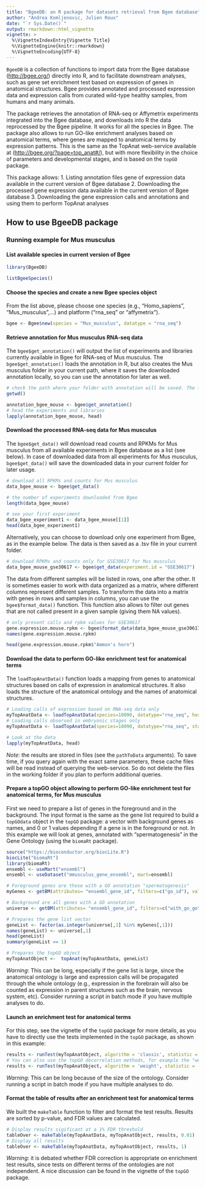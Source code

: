 ```yaml
---
title: "BgeeDB: an R package for datasets retrieval from Bgee database"
author: "Andrea Komljenovic, Julien Roux"
date: "`r Sys.Date()`"
output: rmarkdown::html_vignette
vignette: >
  %\VignetteIndexEntry{Vignette Title}
  %\VignetteEngine{knitr::rmarkdown}
  %\VignetteEncoding{UTF-8}
---
```


```BgeeDB``` is a collection of functions to import data from the Bgee database (<http://bgee.org/>) directly into R, and to facilitate downstream analyses, such as gene set enrichment test based on expression of genes in anatomical structures. Bgee provides annotated and processed expression data and expression calls from curated wild-type healthy samples, from humans and many animals.
 
The package retrieves the annotation of RNA-seq or Affymetrix experiments integrated into the Bgee database, and downloads into R the data reprocessed by the Bgee pipeline. It works for all the species in Bgee. The package also allows to run GO-like enrichment analyses based on anatomical terms, where genes are mapped to anatomical terms by expression patterns. This is the same as the TopAnat web-service available at (<http://bgee.org/?page=top_anat#/>), but with more flexibility in the choice of parameters and developmental stages, and is based on the ```topGO``` package.

This package allows: 
1. Listing annotation files gene of expression data available in the current version of Bgee database
2. Downloading the processed gene expression data available in the current version of Bgee database
3. Downloading the gene expression calls and annotations and using them to perform TopAnat analyses 

## How to use BgeeDB package

### Running example for Mus musculus

#### List available species in current version of Bgee

``` r
library(BgeeDB)
```

```r
listBgeeSpecies()
```

#### Choose the species and create a new Bgee species object

From the list above, please choose one species (e.g., "Homo\_sapiens", "Mus\_musculus",...) and platform ("rna\_seq" or "affymetrix").

``` r
bgee <- Bgee$new(species = "Mus_musculus", datatype = "rna_seq")
```

#### Retrieve annotation for Mus musculus RNA-seq data

The ```bgee$get_annotation()``` will output the list of experiments and libraries currently available in Bgee for RNA-seq of Mus musculus. The ```bgee$get_annotation()``` loads the annotation in R, but also creates the Mus musculus folder in your current path, where it saves the downloaded annotation locally, so you can use the annotation for later as well.

```r
# check the path where your folder with annotation will be saved. The folder is named after your chosen species.
getwd()
```

```r
annotation_bgee_mouse <- bgee$get_annotation()
# head the experiments and libraries
lapply(annotation_bgee_mouse, head)
```

#### Download the processed RNA-seq data for Mus musculus

The ```bgee$get_data()``` will download read counts and RPKMs for Mus musculus from all available experiments in Bgee database as a list (see below). In case of downloaded data from all experiments for Mus musculus, ```bgee$get_data()``` will save the downloaded data in your current folder for later usage. 

```r
# download all RPKMs and counts for Mus musculus
data_bgee_mouse <- bgee$get_data()
```

```r
# the number of experiments downloaded from Bgee
length(data_bgee_mouse)
```

```r
# see your first experiment
data_bgee_experiment1 <- data_bgee_mouse[[1]]
head(data_bgee_experiment1)
```

Alternatively, you can choose to download only one experiment from Bgee, as in the example below. The data is then saved as a .tsv file in your current folder.

``` r
# download RPKMs and counts only for GSE30617 for Mus musculus
data_bgee_mouse_gse30617 <- bgee$get_data(experiment.id = "GSE30617")
```

The data from different samples will be listed in rows, one after the other. It is sometimes easier to work with data organized as a matrix, where different columns represent different samples. To transform the data into a matrix with genes in rows and samples in columns, you can use the ```bgee$format_data()``` function. This function also allows to filter out genes that are not called present in a given sample (giving them NA values).

```r
# only present calls and rpkm values for GSE30617
gene.expression.mouse.rpkm <- bgee$format_data(data_bgee_mouse_gse30617, calltype = "expressed", stats = "rpkm")
names(gene.expression.mouse.rpkm)
```

```r
head(gene.expression.mouse.rpkm$"Ammon's horn")
```

#### Download the data to perform GO-like enrichment test for anatomical terms

The ```loadTopAnatData()``` function loads a mapping from genes to anatomical structures based on calls of expression in anatomical structures. It also loads the structure of the anatomical ontology and the names of anatomical structures.

```r
# Loading calls of expression based on RNA-seq data only
myTopAnatData <- loadTopAnatData(species=10090, datatype="rna_seq", host="http://devbgee.unil.ch/")
# Loading calls observed in embryonic stages only
myTopAnatData <- loadTopAnatData(species=10090, datatype="rna_seq", stage="UBERON:0000068", host="http://devbgee.unil.ch/")

# Look at the data
lapply(myTopAnatData, head)
```

*Note*: the results are stored in files (see the ```pathToData``` arguments). To save time, if you query again with the exact same parameters, these cache files will be read instead of querying the web-service. So do not delete the files in the working folder if you plan to perform additional queries.

#### Prepare a topGO object allowing to perform GO-like enrichment test for anatomical terms, for Mus musculus

First we need to prepare a list of genes in the foreground and in the background. The input format is the same as the gene list required to build a ```topGOdata``` object in the ```topGO``` package: a vector with background genes as names, and 0 or 1 values depending if a gene is in the foreground or not. In this example we will look at genes, annotated with "spermatogenesis" in the Gene Ontology (using the ```biomaRt``` package). 

```r
source("https://bioconductor.org/biocLite.R")
biocLite("biomaRt")
library(biomaRt)
ensembl <- useMart("ensembl")
ensembl <- useDataset("mmusculus_gene_ensembl", mart=ensembl)

# Foreground genes are those with a GO annotation "spermatogenesis"
myGenes <- getBM(attributes= "ensembl_gene_id", filters=c("go_id"), values=list(c("GO:0007283")), mart=ensembl)

# Background are all genes with a GO annotation
universe <- getBM(attributes= "ensembl_gene_id", filters=c("with_go_go"), values=list(c(TRUE)), mart=ensembl)

# Prepares the gene list vector 
geneList <- factor(as.integer(universe[,1] %in% myGenes[,1]))
names(geneList) <- universe[,1]
head(geneList)
summary(geneList == 1)

# Prepares the topGO object
myTopAnatObject <-  topAnat(myTopAnatData, geneList)
```

*Warning*: This can be long, especially if the gene list is large, since the anatomical ontology is large and expression calls will be propagated through the whole ontology (e.g., expression in the forebrain will also be counted as expression in parent structures such as the brain, nervous system, etc). Consider running a script in batch mode if you have multiple analyses to do.

#### Launch an enrichment test for anatomical terms

For this step, see the vignette of the ```topGO``` package for more details, as you have to directly use the tests implemented in the ```topGO``` package, as shown in this example:

```r
results <- runTest(myTopAnatObject, algorithm = 'classic', statistic = 'fisher')
# You can also use the topGO decorrelation methods, for example the "weight" method to get less redundant results
results <- runTest(myTopAnatObject, algorithm = 'weight', statistic = 'fisher')
```

*Warning*: This can be long because of the size of the ontology. Consider running a script in batch mode if you have multiple analyses to do.

#### Format the table of results after an enrichment test for anatomical terms

We built the ```makeTable``` function to filter and format the test results. Results are sorted by p-value, and FDR values are calculated. 

```r
# Display results sigificant at a 1% FDR threshold
tableOver <- makeTable(myTopAnatData, myTopAnatObject, results, 0.01)
# Display all results
tableOver <- makeTable(myTopAnatData, myTopAnatObject, results, 1)
```

*Warning*: it is debated whether FDR correction is appropriate on enrichment test results, since tests on different terms of the ontologies are not independent. A nice discussion can be found in the vignette of the ```topGO``` package.
